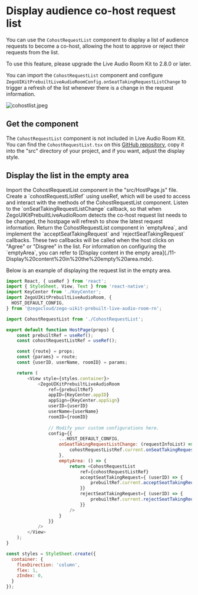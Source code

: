 # Display audience co-host request list

You can use the `CohostRequestList` component to display a list of audience requests to become a co-host, allowing the host to approve or reject their requests from the list. 

<Note title="Note">

To use this feature, please upgrade the Live Audio Room Kit to 2.8.0 or later.
</Note>

You can import the `CohostRequestList` component and configure `ZegoUIKitPrebuiltLiveAudioRoomConfig.onSeatTakingRequestListChange` to trigger a refresh of the list whenever there is a change in the request information.

<Frame width="auto" height="400">
  <img src="https://media-resource.spreading.io/docuo/workspace564/27e54a759d23575969552654cb45bf89/8d7409b485.jpeg" alt="cohostlist.jpeg"/>
</Frame>

## Get the component

The `CohostRequestList` component is not included in Live Audio Room Kit. You can find the `CohostRequestList.tsx` on this [GitHub repository](https://github.com/ZEGOCLOUD/zego_uikit_prebuilt_live_audio_room_rn/blob/master/example/src/CohostRequestList.tsx), copy it into the "src" directory of your project, and if you want, adjust the display style.

## Display the list in the empty area

<Steps>
<Step title="Import the component">
Import the CohostRequestList component in the "src/HostPage.js" file.
</Step>
<Step title="Create a Ref">
Create a `cohostRequestListRef` using useRef, which will be used to access and interact with the methods of the CohostRequestList component.
</Step>
<Step title="Listen to onSeatTakingRequestListChange">
Listen to the `onSeatTakingRequestListChange` callback, so that when ZegoUIKitPrebuiltLiveAudioRoom detects the co-host request list needs to be changed, the hostpage will refresh to show the latest request information.
</Step>
<Step title="Configure the emptyArea">
Return the CohostRequestList component in `emptyArea`, and implement the `acceptSeatTakingRequest` and `rejectSeatTakingRequest` callbacks. These two callbacks will be called when the host clicks on "Agree" or "Disgree" in the list.   
For information on configuring the `emptyArea`, you can refer to [Display content in the empty area](./11-Display%20content%20in%20the%20empty%20area.mdx).
</Step>
</Steps>

Below is an example of displaying the request list in the empty area. 

```js src/HostPage.js {8,12,31-44}
import React, { useRef } from 'react';
import { StyleSheet, View, Text } from 'react-native';
import KeyCenter from './KeyCenter';
import ZegoUIKitPrebuiltLiveAudioRoom, {
  HOST_DEFAULT_CONFIG,
} from '@zegocloud/zego-uikit-prebuilt-live-audio-room-rn';

import CohostRequestList from './CohostRequestList';

export default function HostPage(props) {
    const prebuiltRef = useRef();
    const cohostRequestListRef = useRef();

    const {route} = props;
    const {params} = route;
    const {userID, userName, roomID} = params;

    return (
        <View style={styles.container}>
            <ZegoUIKitPrebuiltLiveAudioRoom
                ref={prebuiltRef}
                appID={KeyCenter.appID}
                appSign={KeyCenter.appSign}
                userID={userID}
                userName={userName}
                roomID={roomID}
                
                // Modify your custom configurations here.
                config={{
                    ...HOST_DEFAULT_CONFIG,
                    onSeatTakingRequestListChange: (requestInfoList) => {
                        cohostRequestListRef.current.onSeatTakingRequestListChange(requestInfoList)
                    },
                    emptyArea: () => {
                        return <CohostRequestList
                            ref={cohostRequestListRef}
                            acceptSeatTakingRequest={ (userID) => {
                                prebuiltRef.current.acceptSeatTakingRequest(userID)
                            }}
                            rejectSeatTakingRequest={ (userID) => {
                                prebuiltRef.current.rejectSeatTakingRequest(userID)
                            }}
                        />
                    }
                }}
            />
        </View>
    );
}

const styles = StyleSheet.create({
  container: {
    flexDirection: 'column',
    flex: 1,
    zIndex: 0,
  }
});
```